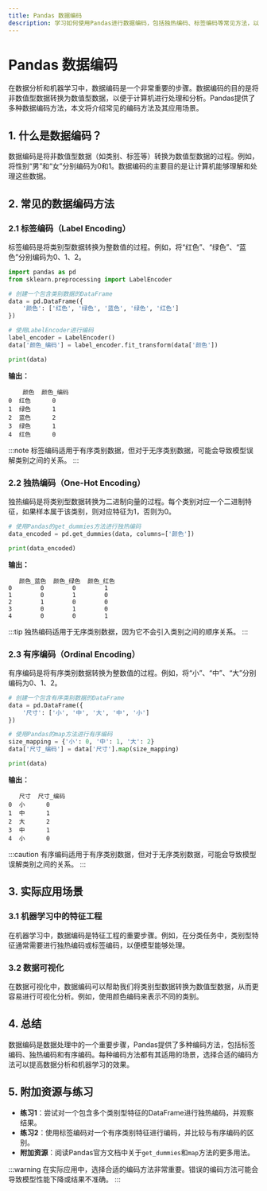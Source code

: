 ```yaml
---
title: Pandas 数据编码
description: 学习如何使用Pandas进行数据编码，包括独热编码、标签编码等常见方法，以及它们在数据处理中的应用场景。
---
```


# Pandas 数据编码

在数据分析和机器学习中，数据编码是一个非常重要的步骤。数据编码的目的是将非数值型数据转换为数值型数据，以便于计算机进行处理和分析。Pandas提供了多种数据编码方法，本文将介绍常见的编码方法及其应用场景。

## 1. 什么是数据编码？

数据编码是将非数值型数据（如类别、标签等）转换为数值型数据的过程。例如，将性别“男”和“女”分别编码为0和1。数据编码的主要目的是让计算机能够理解和处理这些数据。

## 2. 常见的数据编码方法

### 2.1 标签编码（Label Encoding）

标签编码是将类别型数据转换为整数值的过程。例如，将“红色”、“绿色”、“蓝色”分别编码为0、1、2。

```python
import pandas as pd
from sklearn.preprocessing import LabelEncoder

# 创建一个包含类别数据的DataFrame
data = pd.DataFrame({
    '颜色': ['红色', '绿色', '蓝色', '绿色', '红色']
})

# 使用LabelEncoder进行编码
label_encoder = LabelEncoder()
data['颜色_编码'] = label_encoder.fit_transform(data['颜色'])

print(data)
```

**输出：**

```
    颜色  颜色_编码
0  红色      0
1  绿色      1
2  蓝色      2
3  绿色      1
4  红色      0
```

:::note
标签编码适用于有序类别数据，但对于无序类别数据，可能会导致模型误解类别之间的关系。
:::

### 2.2 独热编码（One-Hot Encoding）

独热编码是将类别型数据转换为二进制向量的过程。每个类别对应一个二进制特征，如果样本属于该类别，则对应特征为1，否则为0。

```python
# 使用Pandas的get_dummies方法进行独热编码
data_encoded = pd.get_dummies(data, columns=['颜色'])

print(data_encoded)
```

**输出：**

```
   颜色_蓝色  颜色_绿色  颜色_红色
0        0        0        1
1        0        1        0
2        1        0        0
3        0        1        0
4        0        0        1
```

:::tip
独热编码适用于无序类别数据，因为它不会引入类别之间的顺序关系。
:::

### 2.3 有序编码（Ordinal Encoding）

有序编码是将有序类别数据转换为整数值的过程。例如，将“小”、“中”、“大”分别编码为0、1、2。

```python
# 创建一个包含有序类别数据的DataFrame
data = pd.DataFrame({
    '尺寸': ['小', '中', '大', '中', '小']
})

# 使用Pandas的map方法进行有序编码
size_mapping = {'小': 0, '中': 1, '大': 2}
data['尺寸_编码'] = data['尺寸'].map(size_mapping)

print(data)
```

**输出：**

```
   尺寸  尺寸_编码
0  小      0
1  中      1
2  大      2
3  中      1
4  小      0
```

:::caution
有序编码适用于有序类别数据，但对于无序类别数据，可能会导致模型误解类别之间的关系。
:::

## 3. 实际应用场景

### 3.1 机器学习中的特征工程

在机器学习中，数据编码是特征工程的重要步骤。例如，在分类任务中，类别型特征通常需要进行独热编码或标签编码，以便模型能够处理。

### 3.2 数据可视化

在数据可视化中，数据编码可以帮助我们将类别型数据转换为数值型数据，从而更容易进行可视化分析。例如，使用颜色编码来表示不同的类别。

## 4. 总结

数据编码是数据处理中的一个重要步骤，Pandas提供了多种编码方法，包括标签编码、独热编码和有序编码。每种编码方法都有其适用的场景，选择合适的编码方法可以提高数据分析和机器学习的效果。

## 5. 附加资源与练习

- **练习1**：尝试对一个包含多个类别型特征的DataFrame进行独热编码，并观察结果。
- **练习2**：使用标签编码对一个有序类别特征进行编码，并比较与有序编码的区别。
- **附加资源**：阅读Pandas官方文档中关于`get_dummies`和`map`方法的更多用法。

:::warning
在实际应用中，选择合适的编码方法非常重要。错误的编码方法可能会导致模型性能下降或结果不准确。
:::
